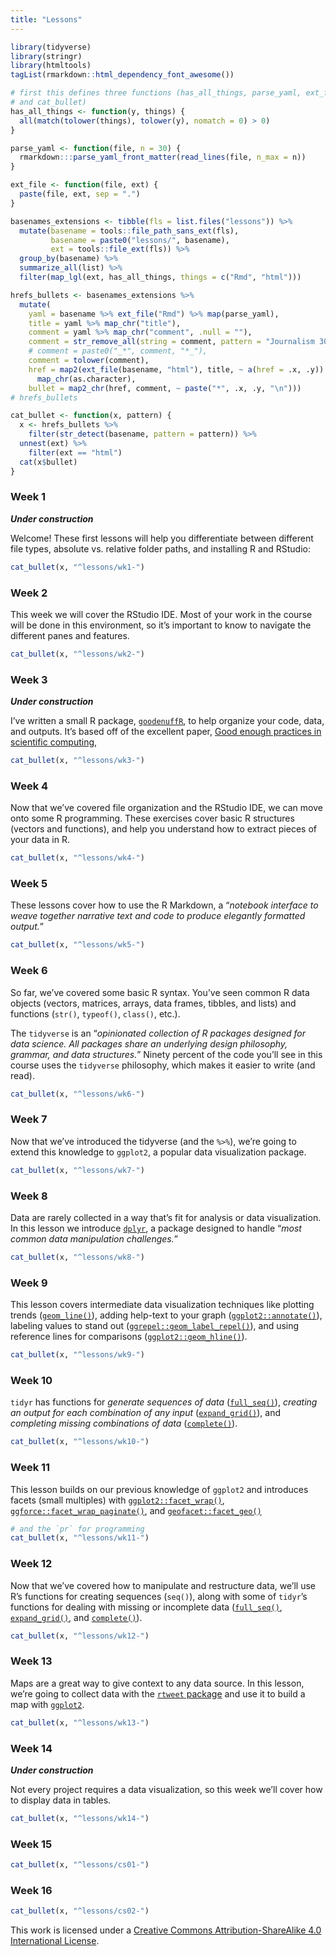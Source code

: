 ```yaml
---
title: "Lessons"
---
```


```r
library(tidyverse)
library(stringr)
library(htmltools)
tagList(rmarkdown::html_dependency_font_awesome())
```

```r
# first this defines three functions (has_all_things, parse_yaml, ext_file,  
# and cat_bullet)
has_all_things <- function(y, things) {
  all(match(tolower(things), tolower(y), nomatch = 0) > 0)
}

parse_yaml <- function(file, n = 30) {
  rmarkdown:::parse_yaml_front_matter(read_lines(file, n_max = n))
}

ext_file <- function(file, ext) {
  paste(file, ext, sep = ".")
}
```

```r
basenames_extensions <- tibble(fls = list.files("lessons")) %>%
  mutate(basename = tools::file_path_sans_ext(fls),
         basename = paste0("lessons/", basename),
         ext = tools::file_ext(fls)) %>% 
  group_by(basename) %>% 
  summarize_all(list) %>% 
  filter(map_lgl(ext, has_all_things, things = c("Rmd", "html")))

hrefs_bullets <- basenames_extensions %>% 
  mutate(
    yaml = basename %>% ext_file("Rmd") %>% map(parse_yaml),
    title = yaml %>% map_chr("title"),
    comment = yaml %>% map_chr("comment", .null = ""),
    comment = str_remove_all(string = comment, pattern = "Journalism 303: "),
    # comment = paste0("_*", comment, "*_"),
    comment = tolower(comment),
    href = map2(ext_file(basename, "html"), title, ~ a(href = .x, .y)) %>%
      map_chr(as.character),
    bullet = map2_chr(href, comment, ~ paste("*", .x, .y, "\n")))
# hrefs_bullets
```

```r
cat_bullet <- function(x, pattern) {
  x <- hrefs_bullets %>% 
    filter(str_detect(basename, pattern = pattern)) %>%
  unnest(ext) %>%
    filter(ext == "html")
  cat(x$bullet)
}
```

### Week 1 

***Under construction***

Welcome! These first lessons will help you differentiate between different file types, absolute vs. relative folder paths, and installing R and RStudio:

```r
cat_bullet(x, "^lessons/wk1-")
```

### Week 2 

This week we will cover the RStudio IDE. Most of your work in the course will be done in this environment, so it's important to know to navigate the different panes and features. 

```r
cat_bullet(x, "^lessons/wk2-")
```

### Week 3 

***Under construction***

I've written a small R package, [`goodenuffR`](https://github.com/mjfrigaard/goodenuffR), to help organize your code, data, and outputs. It's based off of the excellent paper, [Good enough practices in scientific computing](https://journals.plos.org/ploscompbiol/article?id=10.1371/journal.pcbi.1005510), 

```r
cat_bullet(x, "^lessons/wk3-")
```

### Week 4 

Now that we've covered file organization and the RStudio IDE, we can move onto some R programming. These exercises cover basic R structures (vectors and functions), and help you understand how to extract pieces of your data in R. 

```r
cat_bullet(x, "^lessons/wk4-")
```

### Week 5 

These lessons cover how to use the R Markdown, a "*notebook interface to weave together narrative text and code to produce elegantly formatted output.*" 

```r
cat_bullet(x, "^lessons/wk5-")
```

### Week 6 

So far, we've covered some basic R syntax. You've seen common R data objects (vectors, matrices, arrays, data frames, tibbles, and lists) and functions (`str()`, `typeof()`, `class()`, etc.). 

The `tidyverse` is an "*opinionated collection of R packages designed for data science. All packages share an underlying design philosophy, grammar, and data structures.*" Ninety percent of the code you'll see in this course uses the `tidyverse` philosophy, which makes it easier to write (and read). 

```r
cat_bullet(x, "^lessons/wk6-")
```

### Week 7 

Now that we've introduced the tidyverse (and the `%>%`), we're going to extend this knowledge to `ggplot2`, a popular data visualization package. 

```r
cat_bullet(x, "^lessons/wk7-")
```

### Week 8 

Data are rarely collected in a way that's fit for analysis or data visualization. In this lesson we introduce [`dplyr`](https://dplyr.tidyverse.org/), a package designed to handle "*most common data manipulation challenges.*"

```r
cat_bullet(x, "^lessons/wk8-")
```

### Week 9 

This lesson covers intermediate data visualization techniques like plotting trends ([`geom_line()`](https://ggplot2.tidyverse.org/reference/geom_path.html)), adding help-text to your graph ([`ggplot2::annotate()`](https://ggplot2.tidyverse.org/reference/annotate.html)), labeling values to stand out ([`ggrepel::geom_label_repel()`](https://cran.r-project.org/web/packages/ggrepel/vignettes/ggrepel.html)), and using reference lines for comparisons ([`ggplot2::geom_hline()`](https://ggplot2.tidyverse.org/reference/geom_abline.html)).

```r
cat_bullet(x, "^lessons/wk9-")
```

### Week 10 

`tidyr` has functions for *generate sequences of data* ([`full_seq()`](https://tidyr.tidyverse.org/reference/full_seq.html)), *creating an output for each combination of any input* ([`expand_grid()`](https://tidyr.tidyverse.org/reference/expand_grid.html)), and *completing missing combinations of data* ([`complete()`](https://tidyr.tidyverse.org/reference/complete.html)). 

```r
cat_bullet(x, "^lessons/wk10-")
```

### Week 11 

This lesson builds on our previous knowledge of `ggplot2` and introduces facets (small multiples) with [`ggplot2::facet_wrap()`](https://ggplot2.tidyverse.org/reference/facet_wrap.html), [`ggforce::facet_wrap_paginate()`](https://ggforce.data-imaginist.com/reference/facet_wrap_paginate.html), and [`geofacet::facet_geo()`](https://hafen.github.io/geofacet/reference/facet_geo.html)

```r
# and the `pr` for programming
cat_bullet(x, "^lessons/wk11-")
```

### Week 12 

Now that we've covered how to manipulate and restructure data, we'll use R's functions for creating sequences (`seq()`), along with some of `tidyr`'s functions for dealing with missing or incomplete data ([`full_seq()`](https://tidyr.tidyverse.org/reference/full_seq.html), [`expand_grid()`](https://tidyr.tidyverse.org/reference/expand_grid.html), and [`complete()`](https://tidyr.tidyverse.org/reference/complete.html)).

```r
cat_bullet(x, "^lessons/wk12-")
```

### Week 13 

Maps are a great way to give context to any data source. In this lesson, we're going to collect data with the [`rtweet` package](https://github.com/ropensci/rtweet) and use it to build a map with [`ggplot2`](https://ggplot2.tidyverse.org/reference/geom_map.html).

```r
cat_bullet(x, "^lessons/wk13-")
```

### Week 14 

***Under construction***

Not every project requires a data visualization, so this week we'll cover how to display data in tables. 

```r
cat_bullet(x, "^lessons/wk14-")
```

### Week 15 

```r
cat_bullet(x, "^lessons/cs01-")
```

### Week 16 

```r
cat_bullet(x, "^lessons/cs02-")
```




This work is licensed under a [Creative Commons Attribution-ShareAlike 4.0 International License](https://creativecommons.org/licenses/by-sa/4.0/).

<!--





This week we cover our first case study using data from the executed offenders database on the [Texas Department of Criminal Justice website](https://www.tdcj.texas.gov/death_row/dr_executed_offenders.html).










> Now that we've introduced the grammar of `ggplot2`, we can build visualizations that display counts and variable distributions. 

> In previous lessons, we used `dplyr` to manipulate data. In this lesson, we'll be using the `tidyr` package to reshape and restructure data. To demonstrate how these packages work together, we're going to scrape (download) a Wikipedia table of [List of largest biotechnology and pharmaceutical companies](https://en.wikipedia.org/wiki/List_of_largest_biotechnology_and_pharmaceutical_companies). 
--> 
